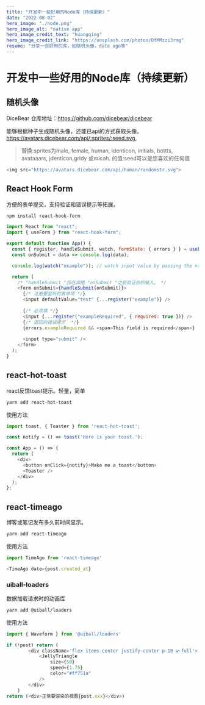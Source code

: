 ---
title: "开发中一些好用的Node库（持续更新）"
date: "2022-08-02"
hero_image: "./node.png"
hero_image_alt: "native app"
hero_image_credit_text: "huangqing"
hero_image_credit_link: "https://unsplash.com/photos/DfMMzzi3rmg"
resume: "分享一些好用的库，如随机头像，date ago等"
---

# 开发中一些好用的Node库（持续更新）

## 随机头像

DiceBear
仓库地址：<https://github.com/dicebear/dicebear>

能够根据种子生成随机头像，还能已api的方式获取头像。  
<https://avatars.dicebear.com/api/:sprites/:seed.svg>,

> 替换:sprites为male, female, human, identicon, initials, bottts, avataaars, jdenticon,gridy 或micah. 的值:seed可以是您喜欢的任何值

```javascript
<img src="https://avatars.dicebear.com/api/human/randomstr.svg">
```


## React Hook Form

方便的表单提交，支持验证和错误提示等拓展。

```bash
npm install react-hook-form
```

```javascript
import React from "react";
import { useForm } from "react-hook-form";

export default function App() {
  const { register, handleSubmit, watch, formState: { errors } } = useForm();
  const onSubmit = data => console.log(data);

  console.log(watch("example")); // watch input value by passing the name of it

  return (
    /* "handleSubmit "将在调用 "onSubmit "之前验证你的输入。 */
    <form onSubmit={handleSubmit(onSubmit)}>
      {/* 注册要监听的表单项 */}
      <input defaultValue="test" {...register("example")} />
      
      {/* 必须填 */}
      <input {...register("exampleRequired", { required: true })} />
      {/* 返回的错误提示  */}
      {errors.exampleRequired && <span>This field is required</span>}
      
      <input type="submit" />
    </form>
  );
}

```

## react-hot-toast

react反馈toast提示。轻量，简单


```bash
yarn add react-hot-toast
```
使用方法

```javascript
import toast, { Toaster } from 'react-hot-toast';

const notify = () => toast('Here is your toast.');

const App = () => {
  return (
    <div>
      <button onClick={notify}>Make me a toast</button>
      <Toaster />
    </div>
  );
};
```

## react-timeago

博客或笔记发布多久前时间显示。

```bash
yarn add react-timeago
```
使用方法

```javascript
import TimeAgo from 'react-timeago'

<TimeAgo date={post.created_at}
```

### uiball-loaders

数据加载请求时的动画库

```bash
yarn add @uiball/loaders
```

使用方法

```javascript
import { Waveform } from '@uiball/loaders'

if (!post) return (
        <div className='flex items-center justify-center p-10 w-full'>
            <JellyTriangle
                size={50}
                speed={1.75}
                color="#ff751a"
            />
        </div>
    )
return (<div>正常要渲染的视图{post.xxx}</div>)
```

